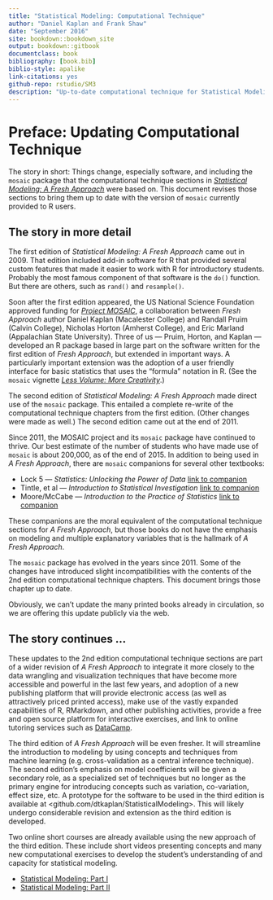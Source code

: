 ```yaml
--- 
title: "Statistical Modeling: Computational Technique" 
author: "Daniel Kaplan and Frank Shaw"
date: "September 2016"
site: bookdown::bookdown_site
output: bookdown::gitbook
documentclass: book
bibliography: [book.bib]
biblio-style: apalike
link-citations: yes
github-repo: rstudio/SM3
description: "Up-to-date computational technique for Statistical Modeling: A Fresh Approach"
---
```


# Preface: Updating Computational Technique {-}

The story in short: Things change, especially software, and including the `mosaic` package that the computational technique sections in *[Statistical Modeling: A Fresh Approach](http://Project-Mosaic-Books.com)* were based on. This document revises those sections to bring them up to date with the version of `mosaic` currently provided to R users.

## The story in more detail {-}

The first edition of *Statistical Modeling: A Fresh Approach* came out in 2009. That edition included add-in software for R that provided several custom features that made it easier to work with R for introductory students. Probably the most famous component of that software is the `do()` function. But there are others, such as `rand()` and `resample()`.

Soon after the first edition appeared, the US National Science Foundation approved funding for *[Project MOSAIC](http://www.mosaic-web.org)*, a collaboration between *Fresh Approach* author Daniel Kaplan (Macalester College) and Randall Pruim (Calvin College), Nicholas Horton (Amherst College), and Eric Marland (Appalachian State University). Three of us --- Pruim, Horton, and Kaplan --- developed an R package based in large part on the software written for the first edition of *Fresh Approach*, but extended in important ways. A particularly important extension was the adoption of a user friendly interface for basic statistics that uses the "formula" notation in R. (See the `mosaic` vignette *[Less Volume: More Creativity](https://cran.r-project.org/web/packages/mosaic/vignettes/LessVolume-MoreCreativity.html)*.)

The second edition of *Statistical Modeling: A Fresh Approach* made direct use of the `mosaic` package. This entailed a complete re-write of the computational technique chapters from the first edition. (Other changes were made as well.) The second edition came out at the end of 2011.

Since 2011, the MOSAIC project and its `mosaic` package have continued to thrive. Our best estimate of the number of students who have made use of `mosaic` is about 200,000, as of the end of 2015. In addition to being used in *A Fresh Approach*, there are `mosaic` companions for several other textbooks: 

* Lock 5 — *Statistics: Unlocking the Power of Data* [link to companion](https://github.com/rpruim/Lock5withR)
* Tintle, et al — *Introduction to Statistical Investigation* [link to companion](https://github.com/rpruim/ISIwithR)
* Moore/McCabe — *Introduction to the Practice of Statistics* [link to companion](http://www3.amherst.edu/~nhorton/ips6e/)

These companions are the moral equivalent of the computational technique sections for *A Fresh Approach*, but those books do not have the emphasis on modeling and multiple explanatory variables that is the hallmark of *A Fresh Approach*.

The `mosaic` package has evolved in the years since 2011. Some of the changes have introduced slight incompatibilities with the contents of the 2nd edition computational technique chapters. This document brings those chapter up to date. 

Obviously, we can't update the many printed books already in circulation, so we are offering this update publicly via the web.

## The story continues ... {-}

These updates to the 2nd edition computational technique sections are part of a wider revision of *A Fresh Approach* to integrate it more closely to the data wrangling and visualization techniques that have become more accessible and powerful in the last few years, and adoption of a new publishing platform that will provide electronic access (as well as attractively priced printed access), make use of the vastly expanded capabilities of R, RMarkdown, and other publishing activities, provide a free and open source platform for interactive exercises, and link to online tutoring services such as [DataCamp](DataCamp.com).

The third edition of *A Fresh Approach* will be even fresher. It will streamline the introduction to modeling by using concepts and techniques from machine learning (e.g. cross-validation as a central inference technique). The second edition's emphasis on model coefficients will be given a secondary role, as a specialized set of techniques but no longer as the primary engine for introducing concepts such as variation, co-variation, effect size, etc. A prototype for the software to be used in the third edition is available at <github.com/dtkaplan/StatisticalModeling>. This will likely undergo considerable revision and extension as the third edition is developed.

Two online short courses are already available using the new approach of the third edition. These include short videos presenting concepts and many new computational exercises to develop the student's understanding of and capacity for statistical modeling.

* [Statistical Modeling: Part I](https://www.datacamp.com/courses/introduction-to-statistical-modeling-part-1)
* [Statistical Modeling: Part II](https://www.datacamp.com/courses/introduction-to-statistical-modeling-part-2)
